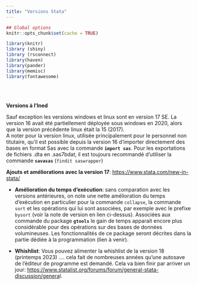 ---
title: "Versions Stata"
---


```{r setup, include=FALSE}
## Global options
knitr::opts_chunk$set(cache = TRUE)

library(knitr)
library (shiny)
library (rsconnect)
library(haven)
library(pander)
library(memisc)
library(fontawesome)
```

<br><br>


**Versions à l'Ined**  

Sauf exception les versions windows et linux sont en version 17 SE. La version 16 avait été partiellement déployée sous windows en 2020, alors que la version précédente linux était la 15 (2017).  
A noter pour la version linux, utilisée principalement pour le personnel non titutaire, qu'il est possible depuis la version 16 d'importer directement des bases en format Sas avec la commande **`import sas`**. Pour les exportations de fichiers .dta en .sas7bdat, il est toujours recommandé d'utiliser la commande **`savasas`** (`findit saswrapper`)   


**Ajouts et améliorations avec la version 17**:  <https://www.stata.com/new-in-stata/> 

- **Amélioration du temps d'exécution**: sans comparation avec les versions antérieures, on note une nette amélioration du temps d'exécution en particulier pour la commande `collapse`, la commande `sort` et les opérations qui lui sont associées, par exemple avec le prefixe `bysort` (voir la note de version en lien ci-dessus). Associées aux commande du package **`gtools`** le gain de temps apparait encore plus considérable pour des opérations sur des bases de données volumineuses. Les fonctionnalités de ce package seront décrites dans la partie dédiée à la programmation (lien à venir).

- **Whishlist**: Vous pouvez alimenter la whishlist de la version 18 (printemps 2023) .... cela fait de nombreuses années qu'une autosave de l'éditeur de programme est demandé. Cela va bien finir par arriver un jour: <https://www.statalist.org/forums/forum/general-stata-discussion/genera>l.









